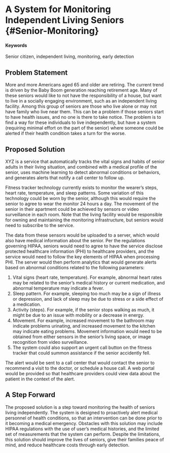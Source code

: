 # A System for Monitoring Independent Living Seniors {#Senior-Monitoring} <!--service or brand name?-->

#### Keywords
Senior citizen, independent living, monitoring, early detection <!--add tech keywords-->

## Problem Statement <!--more informative headings-->

More and more Americans aged 65 and older are retiring. 
The current trend is driven by the Baby Boom generation reaching retirement age. <!--numbers to describe the trend?-->
Many of these seniors would like to not have the responsibility of a house, but want to live in a socially engaging environment, such as an independent living facility. 
Among this group of seniors are those who live alone or may not have family who live near them. <!--how big a share is this segment? also, doesn't this narrow your audience too much?-->
This can be a problem if those seniors start to have health issues, and no one is there to take notice. 
The problem is to find a way for these individuals to live independently, but have a system (requiring minimal effort on the part of the senior) where someone could be alerted if their health condition takes a turn for the worse. <!--clear concept, who is the client?-->

## Proposed Solution

XYZ is a service that automatically tracks the vital signs and habits of senior adults in their living situation, and combined with a medical profile of the senior, uses machine learning to detect abnormal conditions or behaviors, and generates alerts that notify a call center to follow up.

Fitness tracker technology currently exists to monitor the wearer’s steps, heart rate, temperature, and sleep patterns. 
Some variation of this technology could be worn by the senior, although this would require the senior to agree to wear the monitor 24 hours a day. 
The movement of the senior in their apartment could be achieved by sensors or video surveillance in each room. <!--privacy? could the wearable do the same?-->
Note that the living facility would be responsible for owning and maintaining the monitoring infrastructure, but seniors would need to subscribe to the service.

The data from these sensors would be uploaded to a server, which would also have medical information about the senior. 
Per the regulations governing HIPAA, seniors would need to agree to have the service disclose protected healthcare information (PHI) to healthcare providers, and the service would need to follow the key elements of HIPAA when processing PHI. <!--Good that you raise this, and the details can be described upon expansion.-->
The server would then perform analytics that would generate alerts based on abnormal conditions related to the following parameters: <!--great specificity-->

1. Vital signs (heart rate, temperature). 
For example, abnormal heart rates may be related to the senior’s medical history or current medication, and abnormal temperature may indicate a fever. <!--Would the norms vary by person? Could the same reading be healthy for one person and dangerous for another? How could a personal range be established?-->
2. Sleep pattern. 
For example, sleeping too much may be a sign of illness or depression, and lack of sleep may be due to stress or a side effect of a medication.
3. Activity (steps). 
For example, if the senior stops walking as much, it might be due to an issue with mobility or a decrease in energy. <!--A lot can be done here, even without the other kinds of  monitoring.-->
4. Movement. 
For example, increased movement to the bathroom may indicate problems urinating, and increased movement to the kitchen may indicate eating problems. <!--Implies geotagging the space of the apartment as well. Unless the room category itself could be inferred by movement.-->
Movement information would need to be obtained from either sensors in the senior’s living space, or image recognition from video surveillance. <!--wifi may be enough-->
5. The system could also support an urgent call button on the fitness tracker that could summon assistance if the senior accidently fell. <!--because trained to recognize the event of falling? or because the senior pressed the panic?-->

The alert would be sent to a call center that would contact the senior to recommend a visit to the doctor, or schedule a house call. <!--contact through the wearable?-->
A web portal would be provided so that healthcare providers could view data about the patient in the context of the alert. <!--would doctors also be alerted? what do you mean here?-->


## A Step Forward

The proposed solution is a step toward monitoring the health of seniors living independently. 
The system is designed to proactively alert medical personnel of health conditions, so that an intervention can be done prior to it becoming a medical emergency. 
Obstacles with this solution may include HIPAA regulations with the use of user’s medical histories, and the limited set of measurements that the system can perform. 
Despite the limitations, this solution should improve the lives of seniors, give their families peace of mind, and reduce healthcare costs through early detection.
<!--A fine summary, but the ending should be client focused. The client is not yet clear, though it seems to be the assisted living center primarily, and the senior secondarily.-->
